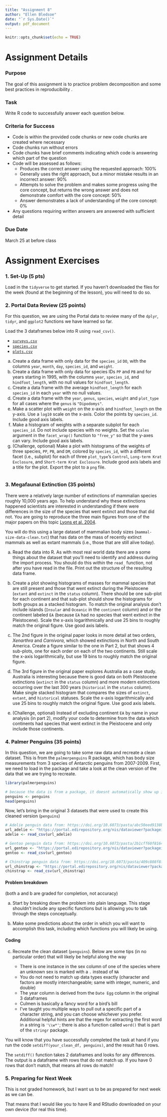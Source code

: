 ```yaml
---
title: "Assignment 8"
author: "Ellen Bledsoe"
date: "`r Sys.Date()`"
output: pdf_document
---
```


```r
knitr::opts_chunk$set(echo = TRUE)
```

# Assignment Details

### Purpose

The goal of this assignment is to practice problem decomposition and some best practices in reproducibility .

### Task

Write R code to successfully answer each question below.

### Criteria for Success

-   Code is within the provided code chunks or new code chunks are created where necessary
-   Code chunks run without errors
-   Code chunks have brief comments indicating which code is answering which part of the question
-   Code will be assessed as follows:
    -   Produces the correct answer using the requested approach: 100%
    -   Generally uses the right approach, but a minor mistake results in an incorrect answer: 90%
    -   Attempts to solve the problem and makes some progress using the core concept, but returns the wrong answer and does not demonstrate comfort with the core concept: 50%
    -   Answer demonstrates a lack of understanding of the core concept: 0%
-   Any questions requiring written answers are answered with sufficient detail

### Due Date

March 25 at before class

# Assignment Exercises

### 1. Set-Up (5 pts)

Load in the `tidyverse` to get started. If you haven't downloaded the files for the week (found at the beginning of the lesson), you will need to do so.

### 2. Portal Data Review (25 points)

For this question, we are using the Portal data to review many of the `dplyr`, `tidyr`, and `ggplot2` functions we have learned so far.

Load the 3 dataframes below into R using `read_csv()`.

-   [`surveys.csv`](https://ndownloader.figshare.com/files/2292172)
-   [`species.csv`](https://ndownloader.figshare.com/files/3299483)
-   [`plots.csv`](https://ndownloader.figshare.com/files/3299474)

a.  Create a data frame with only data for the `species_id` `DO`, with the columns `year`, `month`, `day`, `species_id`, and `weight`.
b.  Create a data frame with only data for species IDs `PP` and `PB` and for years starting in 1995, with the columns `year`, `species_id`, and `hindfoot_length`, with no null values for `hindfoot_length`.
c.  Create a data frame with the average `hindfoot_length` for each `species_id` in each `year` with no null values.
d.  Create a data frame with the `year`, `genus`, `species`, `weight` and `plot_type` for all cases where the `genus` is `"Dipodomys"`.
e.  Make a scatter plot with `weight` on the x-axis and `hindfoot_length` on the y-axis. Use a `log10` scale on the x-axis. Color the points by `species_id`. Include good axis labels.
f.  Make a histogram of weights with a separate subplot for each `species_id`. Do not include species with no weights. Set the `scales` argument in the `facet_wrap()` function to `"free_y"` so that the y-axes can vary. Include good axis labels.
g.  (Challenge, optional) Make a plot with histograms of the weights of three species, `PP`, `PB`, and `DM`, colored by `species_id`, with a different facet (i.e., subplot) for each of three `plot_type`'s `Control`, `Long-term Krat Exclosure`, and `Short-term Krat Exclosure`. Include good axis labels and a title for the plot. Export the plot to a `png` file.

```r

```

### 3. Megafaunal Extinction (35 points)

There were a relatively large number of extinctions of mammalian species roughly 10,000 years ago. To help understand why these extinctions happened scientists are interested in understanding if there were differences in the size of the species that went extinct and those that did not. You are going to reproduce the three main figures from one of the major papers on this topic [Lyons et al. 2004](http://www.evolutionary-ecology.com/issues/v06n03/ddar1499.pdf).

You will do this using a large dataset of mammalian body sizes (`mammal-size-data-clean.txt`) that has data on the mass of recently extinct mammals as well as extant mammals (i.e., those that are still alive today).

a.  Read the data into R. As with most real world data there are a some things about the dataset that you'll need to identify and address during the import process. You should do this *within* the `read_` function, not after you have read in the file. Print out the structure of the resulting data frame.

b.  Create a plot showing histograms of masses for mammal species that are still present and those that went extinct during the Pleistocene (`extant` and `extinct` in the `status` column). There should be one sub-plot for each continent and that sub-plot should show the histograms for both groups as a stacked histogram. To match the original analysis don't include islands (`Insular` and `Oceanic` in the `continent` column) and or the continent labeled `EA` (because `EA` had no species that went extinct in the Pleistocene). Scale the x-axis logarithmically and use 25 bins to roughly match the original figure. Use good axis labels.

c.  The 2nd figure in the original paper looks in more detail at two orders, *Xenarthra* and *Carnivora*, which showed extinctions in North and South America. Create a figure similar to the one in Part 2, but that shows 4 sub-plots, one for each order on each of the two continents. Still scale the x-axis logarithmically, but use 19 bins to roughly match the original figure.

d.  The 3rd figure in the original paper explores Australia as a case study. Australia is interesting because there is good data on both Pleistocene extinctions (`extinct` in the `status` column) and more modern extinctions occurring over the last 300 years (`historical` in the `status` column). Make single stacked histogram that compares the sizes of `extinct`, `extant`, and `historical` statuses. Scale the x-axis logarithmically and use 25 bins to roughly match the original figure. Use good axis labels.

e.  (Challenge, optional) Instead of excluding continent `EA` by name in your analysis (in part 2), modify your code to determine from the data which continents had species that went extinct in the Pleistocene and only include those continents.

### 4. Palmer Penguins (35 points)

In this question, we are going to take some raw data and recreate a clean dataset. This is from the `palmerpenguins` R package, which has body size measurements from 3 species of Antarctic penguins from 2007-2009. First, we need to load in the package and take a look at the clean version of the data that we are trying to recreate.

```r
library(palmerpenguins)

# because the data is from a package, it doesnt automatically show up in our environment unless with use the assignment arrow to place it there
penguins <- penguins
head(penguins)
```

Now, let's bring in the original 3 datasets that were used to create this cleaned version (`penguins`)

```r
# Adelie penguin data from: https://doi.org/10.6073/pasta/abc50eed9138b75f54eaada0841b9b86
url_adelie <- "https://portal.edirepository.org/nis/dataviewer?packageid=knb-lter-pal.219.3&entityid=002f3893385f710df69eeebe893144ff"
adelie <- read_csv(url_adelie)

# Gentoo penguin data from: https://doi.org/10.6073/pasta/2b1cff60f81640f182433d23e68541ce
url_gentoo <- "https://portal.edirepository.org/nis/dataviewer?packageid=knb-lter-pal.220.3&entityid=e03b43c924f226486f2f0ab6709d2381"
gentoo <- read_csv(url_gentoo)

# Chinstrap penguin data from: https://doi.org/10.6073/pasta/409c808f8fc9899d02401bdb04580af7
url_chinstrap <- "https://portal.edirepository.org/nis/dataviewer?packageid=knb-lter-pal.221.2&entityid=fe853aa8f7a59aa84cdd3197619ef462"
chinstrap <- read_csv(url_chinstrap)
```

#### Problem breakdown

(both a and b are graded for completion, not accuracy)

a.  Start by breaking down the problem into plain language. This stage shouldn't include any specific functions but is allowing you to talk through the steps conceptually.

b.  Make some predictions about the order in which you will want to accomplish this task, including which functions you will likely be using.

#### Coding

c.  Recreate the clean dataset (`penguins`). Below are some tips (in no particular order) that will likely be helpful along the way

    -   There is one instance in the sex column of one of the species where an unknown sex is marked with a `.` instead of `NA`
    -   You do not need to match up data types exactly (character and factors are mostly interchangeable; same with integer, numeric, and double)
    -   The year column is derived from the `Date Egg` column in the original 3 dataframes
    -   Culmen is basically a fancy word for a bird's bill
    -   I've taught you multiple ways to pull out a specific part of a character string, and you can choose whichever you prefer. Additional helpful hints are that the regex for extracting the first word in a string is `'\\w*'`; there is also a function called `word()` that is part of the `stringr` package.

You will know that you have successfully completed the task at hand if you run the code `setdiff(your_clean_df, penguins)`, and the result has 0 rows.

The `setdiff()` function takes 2 dataframes and looks for any differences. The output is a dataframe with rows that do not match up. If you have 0 rows that don't match, that means all rows do match!

### 5. Preparing for Next Week

This is not graded homework, but I want us to be as prepared for next week as we can be.

That means that I would like you to have R and RStudio downloaded on your own device (for real this time).

